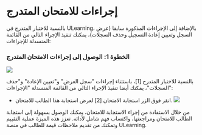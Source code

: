 
# إجراءات للامتحان المتدرج 

 بالنسبة للاختبار المتدرج في ULearning، بالإضافة إلى الإجراءات المذكورة سابقا (عرض السجل وتعيين إعادة التسجيل وحذف السجلات)، يمكنك تنفيذ الإجراء التالي من القائمة المنسدلة للإجراءات: 

 ### الخطوة 1: الوصول إلى إجراءات الامتحان المتدرج 

 ![]( /img/utest/teacher/result07.png) 

 بالنسبة للاختبار المتدرج [1]، باستثناء إجراءات "سجل العرض" و"تعيين الإعادة" و"حذف السجلات"، يمكنك أيضا تنفيذ الإجراء التالي من القائمة المنسدلة "الإجراءات":

- انقر فوق الزر استجابة الامتحان [2] لعرض استجابة هذا الطالب للامتحان. 
 ![]( /img/utest/teacher/result08.png) 

 من خلال الاستفادة من إجراء الاستجابة للامتحان، يمكنك الوصول بسهولة إلى استجابة الطالب للامتحان ومراجعتها، واكتساب فهم شامل لأدائه. تعزز هذه الميزة عملية التقييم وتمكنك من تقديم ملاحظات قيمة للطالب في منصة ULearning.
